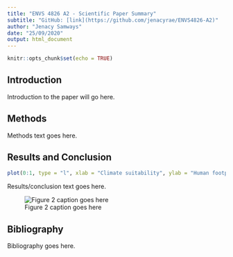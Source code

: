 ```yaml
---
title: "ENVS 4826 A2 - Scientific Paper Summary"
subtitle: "GitHub: [link](https://github.com/jenacyrae/ENVS4826-A2)"
author: "Jenacy Samways"
date: "25/09/2020"
output: html_document
---
```


```r
knitr::opts_chunk$set(echo = TRUE)
```

## Introduction

Introduction to the paper will go here. 

## Methods

Methods text goes here.

## Results and Conclusion

``` r
plot(0:1, type = "l", xlab = "Climate suitability", ylab = "Human footprint")
```


Results/conclusion text goes here.

![Figure 2 caption goes here](images/figure.png)

## Bibliography

Bibliography goes here.

